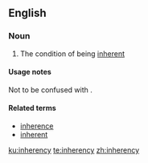 ==English==

===Noun===
{{wikipedia}}
{{en-noun|-|inherencies}}

# The condition of being [[inherent]]

====Usage notes====
Not to be confused with {{m|en|inherence}}.

====Related terms====
* [[inherence]]
* [[inherent]]

[[ku:inherency]]
[[te:inherency]]
[[zh:inherency]]